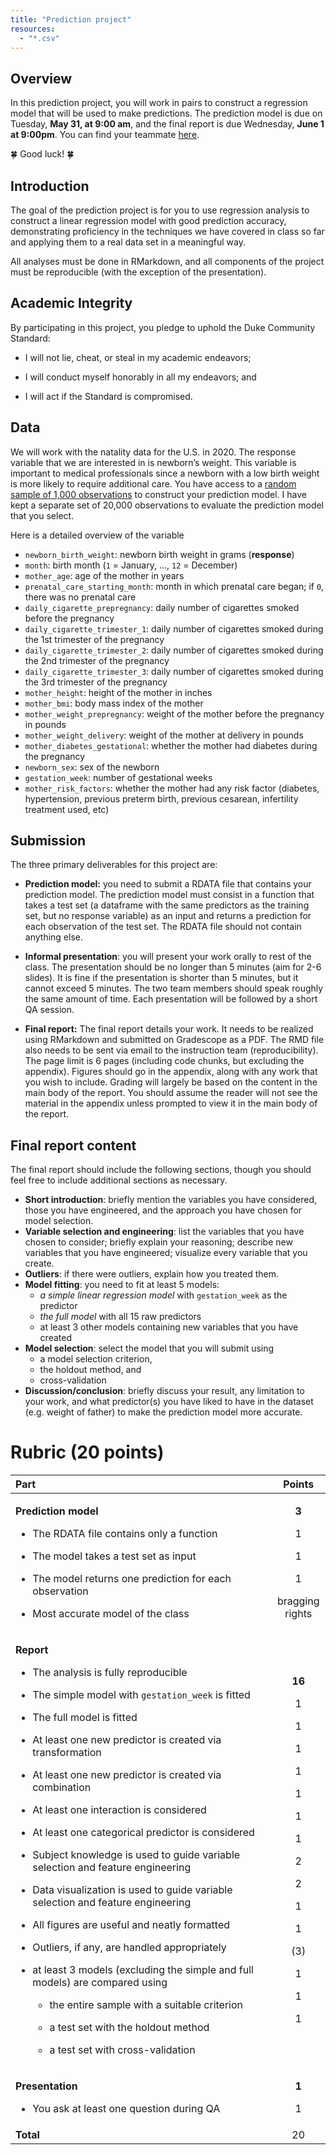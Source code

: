 ```yaml
---
title: "Prediction project"
resources: 
  - "*.csv"
---
```


## Overview

In this prediction project, you will work in pairs to construct a regression model that will be used to make predictions. The prediction model is due on Tuesday, **May 31, at 9:00 am**, and the final report is due Wednesday, **June 1 at 9:00pm**. You can find your teammate [here](/slides/project-prediction-teams.html).

🍀 Good luck! 🍀

## Introduction

The goal of the prediction project is for you to use regression analysis to construct a linear regression model with good prediction accuracy, demonstrating proficiency in the techniques we have covered in class so far and applying them to a real data set in a meaningful way.

All analyses must be done in RMarkdown, and all components of the project must be reproducible (with the exception of the presentation).

## Academic Integrity

By participating in this project, you pledge to uphold the Duke Community Standard:

-   I will not lie, cheat, or steal in my academic endeavors;

-   I will conduct myself honorably in all my endeavors; and

-   I will act if the Standard is compromised.

## Data

We will work with the natality data for the U.S. in 2020. The response variable that we are interested in is newborn's weight. This variable is important to medical professionals since a newborn with a low birth weight is more likely to require additional care. You have access to a [random sample of 1,000 observations](/projects/training_set.csv) to construct your prediction model. I have kept a separate set of 20,000 observations to evaluate the prediction model that you select.

Here is a detailed overview of the variable

-   `newborn_birth_weight`: newborn birth weight in grams (**response**)
-   `month`: birth month (`1` = January, ..., `12` = December)
-   `mother_age`: age of the mother in years
-   `prenatal_care_starting_month`: month in which prenatal care began; if `0`, there was no prenatal care
-   `daily_cigarette_prepregnancy`: daily number of cigarettes smoked before the pregnancy
-   `daily_cigarette_trimester_1`: daily number of cigarettes smoked during the 1st trimester of the pregnancy
-   `daily_cigarette_trimester_2`: daily number of cigarettes smoked during the 2nd trimester of the pregnancy
-   `daily_cigarette_trimester_3`: daily number of cigarettes smoked during the 3rd trimester of the pregnancy
-   `mother_height`: height of the mother in inches
-   `mother_bmi`: body mass index of the mother
-   `mother_weight_prepregnancy`: weight of the mother before the pregnancy in pounds
-   `mother_weight_delivery`: weight of the mother at delivery in pounds
-   `mother_diabetes_gestational`: whether the mother had diabetes during the pregnancy
-   `newborn_sex`: sex of the newborn
-   `gestation_week`: number of gestational weeks
-   `mother_risk_factors`: whether the mother had any risk factor (diabetes, hypertension, previous preterm birth, previous cesarean, infertility treatment used, etc)

## Submission

The three primary deliverables for this project are:

-   **Prediction model:** you need to submit a RDATA file that contains your prediction model. The prediction model must consist in a function that takes a test set (a dataframe with the same predictors as the training set, but no response variable) as an input and returns a prediction for each observation of the test set. The RDATA file should not contain anything else.

-   **Informal presentation**: you will present your work orally to rest of the class. The presentation should be no longer than 5 minutes (aim for 2-6 slides). It is fine if the presentation is shorter than 5 minutes, but it cannot exceed 5 minutes. The two team members should speak roughly the same amount of time. Each presentation will be followed by a short QA session.

-   **Final report:** The final report details your work. It needs to be realized using RMarkdown and submitted on Gradescope as a PDF. The RMD file also needs to be sent via email to the instruction team (reproducibility). The page limit is 6 pages (including code chunks, but excluding the appendix). Figures should go in the appendix, along with any work that you wish to include. Grading will largely be based on the content in the main body of the report. You should assume the reader will not see the material in the appendix unless prompted to view it in the main body of the report.

## Final report content

The final report should include the following sections, though you should feel free to include additional sections as necessary.

-   **Short introduction**: briefly mention the variables you have considered, those you have engineered, and the approach you have chosen for model selection.
-   **Variable selection and engineering**: list the variables that you have chosen to consider; briefly explain your reasoning; describe new variables that you have engineered; visualize every variable that you create.
-   **Outliers**: if there were outliers, explain how you treated them.
-   **Model fitting**: you need to fit at least 5 models:
    -   *a simple linear regression model* with `gestation_week` as the predictor
    -   *the full model* with all 15 raw predictors
    -   at least 3 other models containing new variables that you have created
-   **Model selection**: select the model that you will submit using
    -   a model selection criterion,
    -   the holdout method, and
    -   cross-validation
-   **Discussion/conclusion**: briefly discuss your result, any limitation to your work, and what predictor(s) you have liked to have in the dataset (e.g. weight of father) to make the prediction model more accurate.

# Rubric (20 points)

+------------------------------------------------------------------------------------+-----------------+
| **Part**                                                                           | **Points**      |
+:===================================================================================+:===============:+
| **Prediction model**                                                               | **3**           |
|                                                                                    |                 |
| -   The RDATA file contains only a function                                        | 1               |
|                                                                                    |                 |
| -   The model takes a test set as input                                            | 1               |
|                                                                                    |                 |
| -   The model returns one prediction for each observation                          | 1               |
|                                                                                    |                 |
| -   Most accurate model of the class                                               | bragging rights |
+------------------------------------------------------------------------------------+-----------------+
| **Report**                                                                         | **16**          |
|                                                                                    |                 |
| -   The analysis is fully reproducible                                             | 1               |
|                                                                                    |                 |
| -   The simple model with `gestation_week` is fitted                               | 1               |
|                                                                                    |                 |
| -   The full model is fitted                                                       | 1               |
|                                                                                    |                 |
| -   At least one new predictor is created via transformation                       | 1               |
|                                                                                    |                 |
| -   At least one new predictor is created via combination                          | 1               |
|                                                                                    |                 |
| -   At least one interaction is considered                                         | 1               |
|                                                                                    |                 |
| -   At least one categorical predictor is considered                               | 1               |
|                                                                                    |                 |
| -   Subject knowledge is used to guide variable selection and feature engineering  | 2               |
|                                                                                    |                 |
| -   Data visualization is used to guide variable selection and feature engineering | 2               |
|                                                                                    |                 |
| -   All figures are useful and neatly formatted                                    | 1               |
|                                                                                    |                 |
| -   Outliers, if any, are handled appropriately                                    | 1               |
|                                                                                    |                 |
| -   at least 3 models (excluding the simple and full models) are compared using    | \(3\)           |
|                                                                                    |                 |
|     -   the entire sample with a suitable criterion                                | 1               |
|                                                                                    |                 |
|     -   a test set with the holdout method                                         | 1               |
|                                                                                    |                 |
|     -   a test set with cross-validation                                           | 1               |
+------------------------------------------------------------------------------------+-----------------+
| **Presentation**                                                                   | **1**           |
|                                                                                    |                 |
| -   You ask at least one question during QA                                        | 1               |
+------------------------------------------------------------------------------------+-----------------+
| **Total**                                                                          | 20              |
+------------------------------------------------------------------------------------+-----------------+
